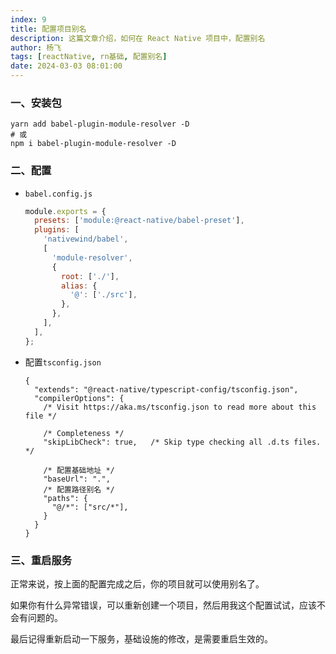 ```yaml
---
index: 9
title: 配置项目别名
description: 这篇文章介绍，如何在 React Native 项目中，配置别名
author: 杨飞
tags: [reactNative, rn基础, 配置别名]
date: 2024-03-03 08:01:00
---
```


### 一、安装包

```shell
yarn add babel-plugin-module-resolver -D
# 或
npm i babel-plugin-module-resolver -D
```

### 二、配置

- `babel.config.js`

  ```javascript
  module.exports = {
    presets: ['module:@react-native/babel-preset'],
    plugins: [
      'nativewind/babel',
      [
        'module-resolver',
        {
          root: ['./'],
          alias: {
            '@': ['./src'],
          },
        },
      ],
    ],
  };
  ```

- 配置`tsconfig.json`

  ```json5
  {
    "extends": "@react-native/typescript-config/tsconfig.json",
    "compilerOptions": {
      /* Visit https://aka.ms/tsconfig.json to read more about this file */

      /* Completeness */
      "skipLibCheck": true,   /* Skip type checking all .d.ts files. */

      /* 配置基础地址 */
      "baseUrl": ".",
      /* 配置路径别名 */
      "paths": {
        "@/*": ["src/*"],
      }
    }
  }
  ```

### 三、重启服务

正常来说，按上面的配置完成之后，你的项目就可以使用别名了。

如果你有什么异常错误，可以重新创建一个项目，然后用我这个配置试试，应该不会有问题的。

最后记得重新启动一下服务，基础设施的修改，是需要重启生效的。
